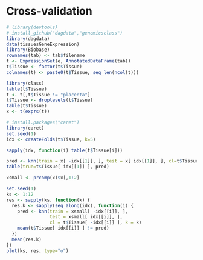 # Cross-validation


```r
# library(devtools)
# install_github("dagdata","genomicsclass")
library(dagdata)
data(tissuesGeneExpression)
library(Biobase)
rownames(tab) <- tab$filename
t <- ExpressionSet(e, AnnotatedDataFrame(tab))
t$Tissue <- factor(t$Tissue)
colnames(t) <- paste0(t$Tissue, seq_len(ncol(t)))

library(class)
table(t$Tissue)
t <- t[,t$Tissue != "placenta"]
t$Tissue <- droplevels(t$Tissue)
table(t$Tissue)
x <- t(exprs(t))

# install.packages("caret")
library(caret)
set.seed(1)
idx <- createFolds(t$Tissue, k=5)

sapply(idx, function(i) table(t$Tissue[i]))

pred <- knn(train = x[ -idx[[1]], ], test = x[ idx[[1]], ], cl=t$Tissue[ -idx[[1]] ], k=1)
table(true=t$Tissue[ idx[[1]] ], pred)

xsmall <- prcomp(x)$x[,1:2]

set.seed(1)
ks <- 1:12
res <- sapply(ks, function(k) {
  res.k <- sapply(seq_along(idx), function(i) {
    pred <- knn(train = xsmall[ -idx[[i]], ],
                test = xsmall[ idx[[i]], ],
                cl = t$Tissue[ -idx[[i]] ], k = k)
    mean(t$Tissue[ idx[[i]] ] != pred)
  })
  mean(res.k)
})
plot(ks, res, type="o")


```
